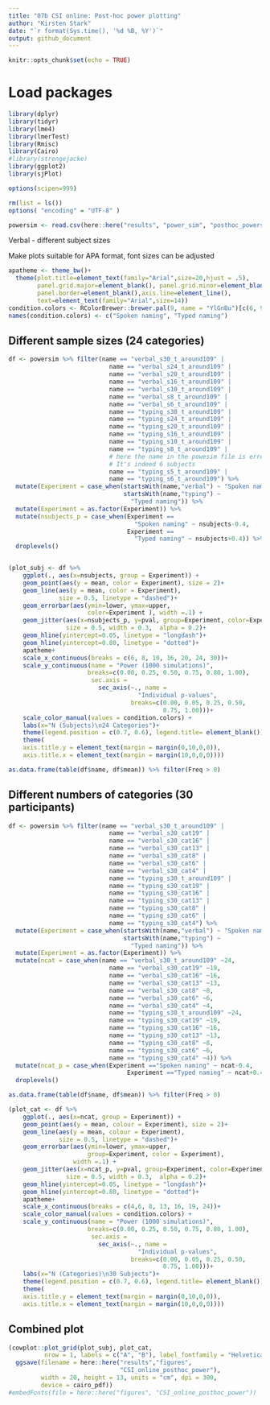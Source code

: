 ```yaml
---
title: "07b CSI online: Post-hoc power plotting"
author: "Kirsten Stark"
date: "`r format(Sys.time(), '%d %B, %Y')`"
output: github_document
---
```


```r
knitr::opts_chunk$set(echo = TRUE)
```

# Load packages

```r
library(dplyr)
library(tidyr)
library(lme4)
library(lmerTest)
library(Rmisc)
library(Cairo)
#library(strengejacke)
library(ggplot2)
library(sjPlot)

options(scipen=999)

rm(list = ls())
options( "encoding" = "UTF-8" )
```

```r
powersim <- read.csv(here::here("results", "power_sim", "posthoc_powersim.csv"))
```

Verbal - different subject sizes

Make plots suitable for APA format, font sizes can be adjusted

```r
apatheme <- theme_bw()+
  theme(plot.title=element_text(family="Arial",size=20,hjust = .5),
        panel.grid.major=element_blank(), panel.grid.minor=element_blank(),
        panel.border=element_blank(),axis.line=element_line(),
        text=element_text(family="Arial",size=14))
condition.colors <- RColorBrewer::brewer.pal(9, name = "YlGnBu")[c(6, 9)]
names(condition.colors) <- c("Spoken naming", "Typed naming")
```

## Different sample sizes (24 categories)

```r
df <- powersim %>% filter(name == "verbal_s30_t_around109" |
                            name == "verbal_s24_t_around109" |
                            name == "verbal_s20_t_around109" |
                            name == "verbal_s16_t_around109" |
                            name == "verbal_s10_t_around109" |
                            name == "verbal_s8_t_around109" |
                            name == "verbal_s6_t_around109" |
                            name == "typing_s30_t_around109" |
                            name == "typing_s24_t_around109" |
                            name == "typing_s20_t_around109" |
                            name == "typing_s16_t_around109" |
                            name == "typing_s10_t_around109" |
                            name == "typing_s8_t_around109" |
                            # here the name in the powesim file is erroneous.
                            # It's indeed 6 subjects
                            name == "typing_s5_t_around109" |
                            name == "typing_s6_t_around109") %>% 
  mutate(Experiment = case_when(startsWith(name,"verbal") ~ "Spoken naming",
                                startsWith(name,"typing") ~ 
                                  "Typed naming")) %>%
  mutate(Experiment = as.factor(Experiment)) %>%
  mutate(nsubjects_p = case_when(Experiment ==
                                   "Spoken naming" ~ nsubjects-0.4, 
                                 Experiment ==
                                   "Typed naming" ~ nsubjects+0.4)) %>%
  droplevels()


(plot_subj <- df %>% 
    ggplot(., aes(x=nsubjects, group = Experiment)) +
    geom_point(aes(y = mean, color = Experiment), size = 2)+
    geom_line(aes(y = mean, color = Experiment),
              size = 0.5, linetype = "dashed")+
    geom_errorbar(aes(ymin=lower, ymax=upper, 
                      color=Experiment ), width =.1) +
    geom_jitter(aes(x=nsubjects_p, y=pval, group=Experiment, color=Experiment), 
                size = 0.5, width = 0.3,  alpha = 0.2)+
    geom_hline(yintercept=0.05, linetype = "longdash")+
    geom_hline(yintercept=0.80, linetype = "dotted")+
    apatheme+
    scale_x_continuous(breaks = c(6, 8, 10, 16, 20, 24, 30))+
    scale_y_continuous(name = "Power (1000 simulations)", 
                      breaks=c(0.00, 0.25, 0.50, 0.75, 0.80, 1.00),
                       sec.axis = 
                         sec_axis(~., name = 
                                    "Individual p-values", 
                                  breaks=c(0.00, 0.05, 0.25, 0.50, 
                                           0.75, 1.00)))+
    scale_color_manual(values = condition.colors) +
    labs(x="N (Subjects)\n24 Categories")+
    theme(legend.position = c(0.7, 0.6), legend.title= element_blank()) +
    theme(
    axis.title.y = element_text(margin = margin(0,10,0,0)),
    axis.title.x = element_text(margin = margin(10,0,0,0))))

as.data.frame(table(df$name, df$mean)) %>% filter(Freq > 0)

```


## Different numbers of categories (30 participants)

```r
df <- powersim %>% filter(name == "verbal_s30_t_around109" |
                            name == "verbal_s30_cat19" |
                            name == "verbal_s30_cat16" |
                            name == "verbal_s30_cat13" |
                            name == "verbal_s30_cat8" |
                            name == "verbal_s30_cat6" |
                            name == "verbal_s30_cat4" |
                            name == "typing_s30_t_around109" |
                            name == "typing_s30_cat19" |
                            name == "typing_s30_cat16" |
                            name == "typing_s30_cat13" |
                            name == "typing_s30_cat8" |
                            name == "typing_s30_cat6" |
                            name == "typing_s30_cat4") %>% 
  mutate(Experiment = case_when(startsWith(name,"verbal") ~ "Spoken naming",
                                startsWith(name,"typing") ~ 
                                  "Typed naming")) %>%
  mutate(Experiment = as.factor(Experiment)) %>%
  mutate(ncat = case_when(name == "verbal_s30_t_around109" ~24,
                            name == "verbal_s30_cat19" ~19,
                            name == "verbal_s30_cat16" ~16,
                            name == "verbal_s30_cat13" ~13,
                            name == "verbal_s30_cat8" ~8,
                            name == "verbal_s30_cat6" ~6,
                            name == "verbal_s30_cat4" ~4,
                            name == "typing_s30_t_around109" ~24,
                            name == "typing_s30_cat19" ~19,
                            name == "typing_s30_cat16" ~16,
                            name == "typing_s30_cat13" ~13,
                            name == "typing_s30_cat8" ~8,
                            name == "typing_s30_cat6" ~6,
                            name == "typing_s30_cat4" ~4)) %>%
  mutate(ncat_p = case_when(Experiment =="Spoken naming" ~ ncat-0.4, 
                                 Experiment =="Typed naming" ~ ncat+0.4)) %>%
  droplevels()

as.data.frame(table(df$name, df$mean)) %>% filter(Freq > 0)

(plot_cat <- df %>% 
    ggplot(., aes(x=ncat, group = Experiment)) +
    geom_point(aes(y = mean, colour = Experiment), size = 2)+
    geom_line(aes(y = mean, colour = Experiment),
              size = 0.5, linetype = "dashed")+
    geom_errorbar(aes(ymin=lower, ymax=upper, 
                      group=Experiment, color = Experiment), 
                  width =.1) +
    geom_jitter(aes(x=ncat_p, y=pval, group=Experiment, color=Experiment), 
                size = 0.5, width = 0.3,  alpha = 0.2)+
    geom_hline(yintercept=0.05, linetype = "longdash")+
    geom_hline(yintercept=0.80, linetype = "dotted")+
    apatheme+
    scale_x_continuous(breaks = c(4,6, 8, 13, 16, 19, 24))+
    scale_color_manual(values = condition.colors) +
    scale_y_continuous(name = "Power (1000 simulations)", 
                      breaks=c(0.00, 0.25, 0.50, 0.75, 0.80, 1.00),
                       sec.axis = 
                         sec_axis(~., name = 
                                    "Individual p-values", 
                                  breaks=c(0.00, 0.05, 0.25, 0.50, 
                                           0.75, 1.00)))+
    labs(x="N (Categories)\n30 Subjects")+
    theme(legend.position = c(0.7, 0.6), legend.title= element_blank()) +
    theme(
    axis.title.y = element_text(margin = margin(0,10,0,0)),
    axis.title.x = element_text(margin = margin(10,0,0,0))))

```

## Combined plot

```r
(cowplot::plot_grid(plot_subj, plot_cat,
          nrow = 1, labels = c("A", "B"), label_fontfamily = "Helvetica") %>% 
  ggsave(filename = here::here("results","figures",
                               "CSI_online_posthoc_power"),
         width = 20, height = 13, units = "cm", dpi = 300, 
         device = cairo_pdf))
#embedFonts(file = here::here("figures", "CSI_online_posthoc_power"))
```
